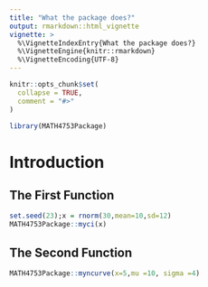 ```yaml
---
title: "What the package does?"
output: rmarkdown::html_vignette
vignette: >
  %\VignetteIndexEntry{What the package does?}
  %\VignetteEngine{knitr::rmarkdown}
  %\VignetteEncoding{UTF-8}
---
```


```r
knitr::opts_chunk$set(
  collapse = TRUE,
  comment = "#>"
)
```

```r
library(MATH4753Package)
```

# Introduction 

## The First Function
```r
set.seed(23);x = rnorm(30,mean=10,sd=12)
MATH4753Package::myci(x)
```

## The Second Function
```r
MATH4753Package::myncurve(x=5,mu =10, sigma =4)
```
